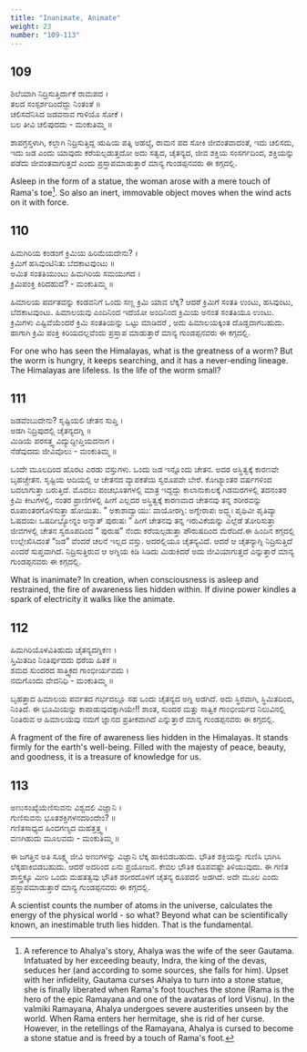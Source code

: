 ```yaml
---
title: "Inanimate, Animate"
weight: 23
number: "109-113"
---
```


## 109

ಶಿಲೆಯಾಗಿ ನಿದ್ರಿಸುತ್ತಿರ್ದಾಕೆ ರಾಮಪದ ।  
ತಲದ ಸಂಸ್ಪರ್ಶದಿಂದೆದ್ದು ನಿಂತಂತೆ ॥  
ಚಲಿಸದೆನಿಸಿದ ಜಡವನಾವ ಗಾಳಿಯೊ ಸೋಕೆ ।  
ಬಲ ತೀವಿ ಚಲಿಪುದದು - ಮಂಕುತಿಮ್ಮ ॥

ಶಾಪಗ್ರಸ್ತಳಾಗಿ, ಕಲ್ಲಾಗಿ ನಿದ್ರಿಸುತ್ತಿದ್ದ ಋಷಿಯ ಪತ್ನಿ ಅಹಲ್ಯೆ, ರಾಮನ ಪದ ಸೋಕಿ ಜೀವಂತವಾದಂತೆ, ಇದು ಚಲಿಸದು, ಇದು ಜಡ ಎಂದು ಯಾವುದು ಕರೆಯಲ್ಪಡುತ್ತದೋ ಅದು ಸತ್ವದ, ಚೈತನ್ಯದ, ಜೀವ ಶಕ್ತಿಯ ಸಂಸರ್ಗದಿಂದ, ಶಕ್ತಿಯನ್ನು ಪಡೆದು ಜೀವಂತವಾಗುತ್ತದೆ ಎಂದು ಪ್ರಸ್ತಾಪಮಾಡುತ್ತಾರೆ ಮಾನ್ಯ ಗುಂಡಪ್ಪನವರು ಈ ಕಗ್ಗದಲ್ಲಿ.

Asleep in the form of a statue, the woman arose with a mere touch of Rama's toe[^36]. So also an inert, immovable object moves when the wind acts on it with force.

## 110

ಹಿಮಗಿರಿಯ ಕಂಡಂಗೆ ಕ್ರಿಮಿಯ ಹಿರಿಮೆಯದೇನು? ।  
ಕ್ರಿಮಿಗೆ ಹಸಿವುಂಟಿನಿತು ಬೆದಕಾಟವುಂಟು ॥  
ಅಮಿತ ಸಂತತಿಯುಂಟು ಹಿಮಗಿರಿಯ ಸಮಯುಗದ ।  
ಕ್ರಿಮಿಪಂಕ್ತಿ ಕಿರಿದಹುದೆ? - ಮಂಕುತಿಮ್ಮ ॥

ಹಿಮಾಲಯ ಪರ್ವತವನ್ನು ಕಂಡವನಿಗೆ ಒಂದು ಸಣ್ಣ ಕ್ರಿಮಿ ಯಾವ ಲೆಕ್ಕ? ಆದರೆ ಕ್ರಿಮಿಗೆ ಸಂತತಿ ಉಂಟು, ಹಸಿವುಂಟು, ಬೆದಕಾಟವುಂಟು. ಹಿಮಾಲಯವು ಎಂದಿನಿಂದ ಇದೆಯೋ ಅಂದಿನಿಂದ ಕ್ರಿಮಿಯ ಅನಂತ ಸಂತತಿಯೂ ಉಂಟು. ಕ್ರಿಮಿಗಳು ಎಷ್ಟಿವೆಯೆಂದರೆ ಕ್ರಿಮಿ ಸಂತತಿಯನ್ನು ಒಟ್ಟು ಮಾಡಿದರೆ , ಅದು ಹಿಮಾಲಯಕ್ಕಿಂತ ದೊಡ್ಡದಾಗಬಹುದು. ಹಾಗಾಗಿ ಕ್ರಿಮಿ ಪಂಕ್ತಿ ಕಿರಿಯದಲ್ಲವೆಂದು ಪ್ರಸ್ತಾಪ ಮಾಡುತ್ತಾರೆ ಮಾನ್ಯ ಗುಂಡಪ್ಪನವರು ಈ ಕಗ್ಗದಲ್ಲಿ.

For one who has seen the Himalayas, what is the greatness of a worm? But the worm is hungry, it keeps searching, and it has a never-ending lineage. The Himalayas are lifeless. Is the life of the worm small?

## 111

ಜಡವೆಂಬುದೇನು? ಸೃಷ್ಟಿಯಲಿ ಚೇತನ ಸುಪ್ತಿ ।  
ಅಡಗಿ ನಿದ್ರಿಪುದಲ್ಲಿ ಚೈತನ್ಯದಗ್ನಿ ॥  
ಮಿಡಿಯೆ ಪರಸತ್ತ್ವ ವಿದ್ಯುದ್ದೀಪ್ತಿಯದನಾಗ ।  
ನೆಡೆವುದದು ಜೀವಿವೊಲು - ಮಂಕುತಿಮ್ಮ ॥

ಒಂದೇ ಮೂಲದಿಂದ ಹೊರಟ ಎರಡು ವಸ್ತುಗಳು. ಒಂದು ಜಡ ಇನ್ನೊಂದು ಚೇತನ. ಅದರ ಅಸ್ಥಿತ್ವಕ್ಕೆ ಕಾರಣವೇ ಬೃಹಚ್ಚೇತನ. ಸೃಷ್ಟಿಯ ಆದಿಯಲ್ಲಿ ಆ ಚೇತನದ ವ್ಯಾಪಕತೆಯ ಸ್ವರೂಪವೇ ಬೇರೆ. ಕೋಟ್ಯಾಂತರ ವರ್ಷಗಳಿಂದ ಬದಲಾಗುತ್ತಾ ಬರುತ್ತಿದೆ. ಮೊದಲು ಪಂಚಭೂತಗಳಲ್ಲಿ ಮಾತ್ರ ಇದ್ದದ್ದು ಕಾಲಾನುಕಾಲಕ್ಕೆ ಗಿಡಮರಗಳಲ್ಲಿ ತದನಂತರ ಕ್ರಿಮಿ ಕೀಟಗಳಲ್ಲಿ, ನಂತರ ಪ್ರಾಣಿಗಳಲ್ಲಿ ಹೀಗೆ ಎಲ್ಲದರ ಅಸ್ಥಿತ್ವಕ್ಕೆ ಕಾರಣವಾದ ಚೇತನವು ತನ್ನ ಶರೀರವನ್ನು ರೂಪಾಂತರಗೊಳಿಸುತ್ತಾ ಹೋಯಿತು. ” ಅಕಾಶಾದ್ವಾಯು: ವಾಯೋರಗ್ನಿ: ಅಗ್ನೇರಾಪಃ ಅದ್ಭ್ಯಃ ಪೃಥಿವೀ ಪೃತಿವ್ಯಾ ಓಷದಯಃ ಒಷದೀಭ್ಯೋನ್ನಂ ಅನ್ನಾತ್ ಪುರುಷಃ ” ಹೀಗೆ ಚೇತನವು ತನ್ನ ಇರುವಿಕೆಯನ್ನು ಎಲ್ಲೆಡೆ ತೋರಿಸುತ್ತಾ ಜೀವಗಳಲ್ಲಿ ಚೇತನ ಸ್ವರೂಪದಿಂದ ” ಪುರುಷ” ನೆಂದು ಕರೆಯಲ್ಪಡುತ್ತಾ ಪೌರುಷದಿಂದ ಮೆರೆದಿದೆ.ಈ ಹಿಂದಿನ ಕಗ್ಗದಲ್ಲಿ ಉಲ್ಲೇಖಿಸಿದಂತೆ “ಜಡ” ವೆಂದರೆ ಚಲನೆ ಇಲ್ಲದ ವಸ್ತು. ಅದರಲ್ಲಿಯೂ ಚೈತನ್ಯವಿದೆ. ಆದರೆ ಆ ಚೈತನ್ಯಾಗ್ನಿ ನಿದ್ರಿಸುತ್ತಿದೆ ಎಂದರೆ ಸುಪ್ತವಾಗಿದೆ. ನಿದ್ರಿಸುತ್ತಿರುವ ಆ ಅಗ್ನಿಯ ಕಿಡಿ ಸಿಡಿದು ಮಿಡುಕಿದರೆ ಅದು ಜೀವಿಯಾಗುತ್ತದೆ ಎನ್ನುತ್ತಾರೆ ಮಾನ್ಯ ಗುಂಡಪ್ಪನವರು ಈ ಕಗ್ಗದಲ್ಲಿ.

What is inanimate? In creation, when consciousness is asleep and restrained, the fire of awareness lies hidden within. If divine power kindles a spark of electricity it walks like the animate.

## 112

ಹಿಮಗಿರಿಯೊಳವಿತಿಹುದು ಚೈತನ್ಯದಗ್ನಿಕಣ ।  
ಸ್ತಿಮಿತದಿಂ ನಿಂತಿರ್ಪುದದು ಧರೆಯ ಹಿತಕೆ ॥  
ಶಮದ ಸುಂದರದ ಸಾತ್ತ್ವಿಕದ ಗಾಂಭೀರ್ಯವದು ।  
ನಮಗೊಂದು ವೇದನಿಧಿ - ಮಂಕುತಿಮ್ಮ ॥

ಬೃಹತ್ತಾದ ಹಿಮಾಲಯ ಪರ್ವತದ ಗರ್ಭದಲ್ಲೂ ಸಹ ಒಂದು ಚೈತನ್ಯದ ಅಗ್ನಿ ಅಡಗಿದೆ. ಅದು ಸ್ಥಿರವಾಗಿ, ಸ್ಥಿಮಿತದಿಂದ, ನಿಂತಿದೆ. ಈ ಭೂಮಿಯನ್ನು ಕಾಪಾಡುವುದಕ್ಕಾಗಿಯೇ!! ಶಾಂತ, ಸುಂದರ ಮತ್ತು ಸಾತ್ವಿಕ ಗಾಂಭೀರ್ಯದ ನಿಲುವಿನಲ್ಲಿ ನಿಂತಿರುವ ಆ ಹಿಮಾಲಯವು ನಮಗೆ ಜ್ಞಾನದ ಪ್ರತೀಕವಾಗಿದೆ ಎನ್ನುತ್ತಾರೆ ಮಾನ್ಯ ಗುಂಡಪ್ಪನವರು ಈ ಕಗ್ಗದಲ್ಲಿ.

A fragment of the fire of awareness lies hidden in the Himalayas. It stands firmly for the earth's well-being. Filled with the majesty of peace, beauty, and goodness, it is a treasure of knowledge for us.

## 113

ಅಣುಸಂಖ್ಯೆಯೆಣಿಸುವನು ವಿಶ್ವದಲಿ ವಿಜ್ಞಾನಿ ।  
ಗುಣಿಸುವನು ಭೂತಶಕ್ತಿಗಳನದರಿಂದೇಂ? ॥  
ಗಣಿತಸಾಧ್ಯದ ಹಿಂದಗಣ್ಯದ ಮಹತ್ತತ್ತ್ವ ।  
ವಣಗಿಹುದು ಮೂಲವದು - ಮಂಕುತಿಮ್ಮ ॥

ಈ ಜಗತ್ತಿನ ಅತಿ ಸೂಕ್ಷ್ಮ ಜೀವಿ ಅಣುಗಳನ್ನು ವಿಜ್ಞಾನಿ ಲೆಕ್ಕ ಹಾಕಿಬಿಡಬಹುದು. ಭೌತಿಕ ಶಕ್ತಿಯನ್ನು ಗುಣಿಸಿ ಭಾಗಿಸಿ ಲೆಕ್ಕಹಾಕಿಬಿಡಬಹುದು. ಆದರೆ ಅದರಿಂದ ಏನು ಪ್ರಯೋಜನ. ಕೇವಲ ಭೌತಿಕ ರೂಪವಷ್ಟೇ ತಿಳಿಯುವುದು. ಈ ಗಣಿತ ಶಾಸ್ತ್ರಕ್ಕೂ ಮೀರಿ ಒಂದು ಮಹತತ್ವವು ಭೌತಿಕ ಶರೀರದೊಳಗೆ ಚೈತನ್ಯ ರೂಪದಲಿ ಅಡಗಿದೆ. ಅದೇ ಮೂಲ ಎಂದು ಪ್ರಸ್ತಾಪಮಾಡುತ್ತಾರೆ ಮಾನ್ಯ ಗುಂಡಪ್ಪನವರು ಈ ಕಗ್ಗದಲ್ಲಿ.

A scientist counts the number of atoms in the universe, calculates the energy of the physical world - so what? Beyond what can be scientifically known, an inestimable truth lies hidden. That is the fundamental.

[^36]: A reference to Ahalya's story, Ahalya was the wife of the seer Gautama. Infatuated by her exceeding beauty, Indra, the king of the devas, seduces her (and according to some sources, she falls for him). Upset with her infidelity, Gautama curses Ahalya to turn into a stone statue, she is finally liberated when Rama's foot touches the stone (Rama is the hero of the epic Ramayana and one of the avataras of lord Visnu). In the valmiki Ramayana, Ahalya undergoes severe austerities unseen by the world. When Rama enters her hermitage, she is rid of her curse. However, in the retellings of the Ramayana, Ahalya is cursed to become a stone statue and is freed by a touch of Rama's foot.
